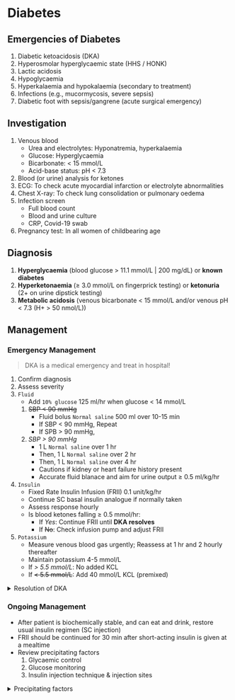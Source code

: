 # Diabetes

## Emergencies of Diabetes

1. Diabetic ketoacidosis (DKA)
1. Hyperosmolar hyperglycaemic state (HHS / HONK)
1. Lactic acidosis
1. Hypoglycaemia
1. Hyperkalaemia and hypokalaemia (secondary to treatment)
1. Infections (e.g., mucormycosis, severe sepsis)
1. Diabetic foot with sepsis/gangrene (acute surgical emergency)

## Investigation

1. Venous blood
   - Urea and electrolytes: Hyponatremia, hyperkalaemia
   - Glucose: Hyperglycaemia
   - Bicarbonate: < 15 mmol/L
   - Acid-base status: pH < 7.3
1. Blood (or urine) analysis for ketones
1. ECG: To check acute myocardial infarction or electrolyte abnormalities
1. Chest X-ray: To check lung consolidation or pulmonary oedema
1. Infection screen
   - Full blood count
   - Blood and urine culture
   - CRP, Covid-19 swab
1. Pregnancy test: In all women of childbearing age

## Diagnosis

1. **Hyperglycaemia** (blood glucose > 11.1 mmol/L | 200 mg/dL) or **known diabetes**
1. **Hyperketonaemia** (≥ 3.0 mmol/L on fingerprick testing) or **ketonuria** (2+ on urine dipstick testing)
1. **Metabolic acidosis** (venous bicarbonate < 15 mmol/L and/or venous pH < 7.3 (H+ > 50 nmol/L))

## Management

### Emergency Management

> DKA is a medical emergency and treat in hospital!

1. Confirm diagnosis
1. Assess severity
1. `Fluid`
   - Add `10% glucose` 125 ml/hr when glucose < 14 mmol/L
   1. ~~SBP < 90 mmHg~~
      - Fluid bolus `Normal saline` 500 ml over 10-15 min
      - If SBP < 90 mmHg, Repeat
      - If SPB > 90 mmHg,
   1. _SBP > 90 mmHg_
      - 1 L `Normal saline` over 1 hr
      - Then, 1 L `Normal saline` over 2 hr
      - Then, 1 L `Normal saline` over 4 hr
      - Cautions if kidney or heart failure history present
      - Accurate fluid blanace and aim for urine output ≥ 0.5 ml/kg/hr
1. `Insulin`
   - Fixed Rate Insulin Infusion (FRII) 0.1 unit/kg/hr
   - Continue SC basal insulin analogue if normally taken
   - Assess response hourly
   - Is blood ketones falling ≥ 0.5 mmol/hr:
     - If _Yes_: Continue FRII until **DKA resolves**
     - If ~~No~~: Check infusion pump and adjust FRII
1. `Potassium`
   - Measure venous blood gas urgently; Reassess at 1 hr and 2 hourly thereafter
   - Maintain potassium 4-5 mmol/L
   - If _> 5.5 mmol/L_: No added KCL
   - If ~~< 5.5 mmol/L~~: Add 40 mmol/L KCL (premixed)

<details>
<summary>Resolution of DKA</summary>

1. Blood ketones ≤ 0.6 mmol/L AND
1. Venous pH > 7.3 AND
1. Bicarbonate > 15 mmol/L

</details>

### Ongoing Management

- After patient is biochemically stable, and can eat and drink, restore usual insulin regimen (SC injection)
- FRII should be continued for 30 min after short-acting insulin is given at a mealtime
- Review precipitating factors
  1.  Glycaemic control
  1.  Glucose monitoring
  1.  Insulin injection technique & injection sites

<details>
<summary>Precipitating factors</summary>

1. First presentation of type 1 diabetes mellitus
1. **Infection**: Pneumonia, UTI
1. **Underlying illness**\*: Acute myocardial infarction, Cardiovascular disease, Pancreatitis
1. **Physiological stress**\*: Surgery, trauma, pregnancy
1. **Insulin deficiency**: Due to discontinuation or inadequate delivery of insulin

</details>
